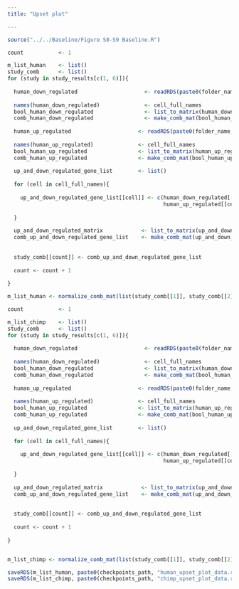 ```yaml
---
title: "Upset plot"

---
```


```r

source("../../Baseline/Figure S8-S9 Baseline.R")

```

```r

count           <- 1

m_list_human    <- list()
study_comb      <- list()
for (study in study_results[c(1, 6)]){
  
  human_down_regulated                     <- readRDS(paste0(folder_name, study, "/", study, FDR, "_original_human_DRGenes.rds"))
  
  names(human_down_regulated)              <- cell_full_names
  bool_human_down_regulated                <- list_to_matrix(human_down_regulated)
  comb_human_down_regulated                <- make_comb_mat(bool_human_down_regulated, mode = "intersect")
  
  human_up_regulated                     <- readRDS(paste0(folder_name, study, "/", study, FDR, "_original_human_URGenes.rds"))
  
  names(human_up_regulated)              <- cell_full_names
  bool_human_up_regulated                <- list_to_matrix(human_up_regulated)
  comb_human_up_regulated                <- make_comb_mat(bool_human_up_regulated, mode = "intersect")
  
  up_and_down_regulated_gene_list        <- list()
  
  for (cell in cell_full_names){
    
    up_and_down_regulated_gene_list[[cell]] <- c(human_down_regulated[[cell]],
                                                 human_up_regulated[[cell]])
    
  }
  
  up_and_down_regulated_matrix            <- list_to_matrix(up_and_down_regulated_gene_list)
  comb_up_and_down_regulated_gene_list    <- make_comb_mat(up_and_down_regulated_matrix, mode = "intersect")
  
  
  study_comb[[count]] <- comb_up_and_down_regulated_gene_list
  
  count <- count + 1
  
}

m_list_human <- normalize_comb_mat(list(study_comb[[1]], study_comb[[2]]))
```

```r

count           <- 1

m_list_chimp    <- list()
study_comb      <- list()
for (study in study_results[c(1, 6)]){
  
  human_down_regulated                     <- readRDS(paste0(folder_name, study, "/", study, FDR, "_original_chimp_DRGenes.rds"))
  
  names(human_down_regulated)              <- cell_full_names
  bool_human_down_regulated                <- list_to_matrix(human_down_regulated)
  comb_human_down_regulated                <- make_comb_mat(bool_human_down_regulated, mode = "intersect")
  
  human_up_regulated                     <- readRDS(paste0(folder_name, study, "/", study, FDR, "_original_chimp_URGenes.rds"))
  
  names(human_up_regulated)              <- cell_full_names
  bool_human_up_regulated                <- list_to_matrix(human_up_regulated)
  comb_human_up_regulated                <- make_comb_mat(bool_human_up_regulated, mode = "intersect")
  
  up_and_down_regulated_gene_list        <- list()
  
  for (cell in cell_full_names){
    
    up_and_down_regulated_gene_list[[cell]] <- c(human_down_regulated[[cell]],
                                                 human_up_regulated[[cell]])
    
  }
  
  up_and_down_regulated_matrix            <- list_to_matrix(up_and_down_regulated_gene_list)
  comb_up_and_down_regulated_gene_list    <- make_comb_mat(up_and_down_regulated_matrix, mode = "intersect")
  
  
  study_comb[[count]] <- comb_up_and_down_regulated_gene_list
  
  count <- count + 1
  
}


m_list_chimp <- normalize_comb_mat(list(study_comb[[1]], study_comb[[2]]))
```

```r

saveRDS(m_list_human, paste0(checkpoints_path, "human_upset_plot_data.rds"))
saveRDS(m_list_chimp, paste0(checkpoints_path, "chimp_upset_plot_data.rds"))

```

